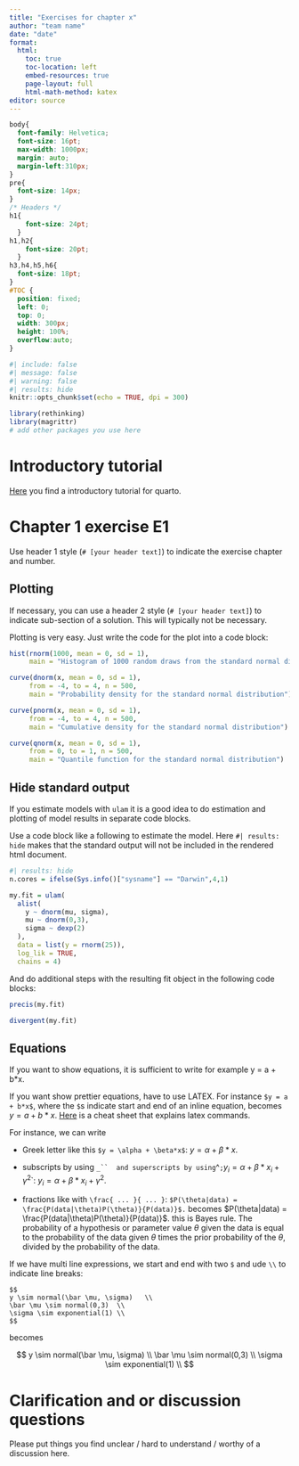 ```yaml
---
title: "Exercises for chapter x"
author: "team name"
date: "date"
format:
  html:
    toc: true
    toc-location: left
    embed-resources: true
    page-layout: full
    html-math-method: katex
editor: source
---
```


```css
body{
  font-family: Helvetica;
  font-size: 16pt;
  max-width: 1000px;
  margin: auto;
  margin-left:310px;
}
pre{
  font-size: 14px;
}
/* Headers */
h1{
    font-size: 24pt;
  }
h1,h2{
    font-size: 20pt;
  }
h3,h4,h5,h6{
  font-size: 18pt;
}
#TOC {
  position: fixed;
  left: 0;
  top: 0;
  width: 300px;
  height: 100%;
  overflow:auto;
}
```

```r
#| include: false
#| message: false
#| warning: false
#| results: hide
knitr::opts_chunk$set(echo = TRUE, dpi = 300)

library(rethinking)
library(magrittr)
# add other packages you use here
```

# Introductory tutorial

[Here](https://quarto.org/docs/get-started/hello/rstudio.html) you find a introductory tutorial for quarto.

# Chapter 1 exercise E1

Use header 1 style (`# [your header text]`) to indicate the exercise chapter and number.



## Plotting

If necessary, you can use a header 2 style (`# [your header text]`) to indicate sub-section of a solution. This will typically not be necessary.

Plotting is very easy. Just write the code for the plot into a code block:

```r
hist(rnorm(1000, mean = 0, sd = 1),
     main = "Histogram of 1000 random draws from the standard normal distribution")
```

```r
curve(dnorm(x, mean = 0, sd = 1),
     from = -4, to = 4, n = 500,
     main = "Probability density for the standard normal distribution")
```

```r
curve(pnorm(x, mean = 0, sd = 1),
     from = -4, to = 4, n = 500,
     main = "Cumulative density for the standard normal distribution")
```

```r
curve(qnorm(x, mean = 0, sd = 1),
     from = 0, to = 1, n = 500,
     main = "Quantile function for the standard normal distribution")
```

## Hide standard output

If you estimate models with `ulam` it is a good idea to do estimation and plotting of model results in separate code blocks.

Use a code block like a following to estimate the model. Here `#| results: hide` makes that the standard output will not be included in the rendered html document.

```r
#| results: hide
n.cores = ifelse(Sys.info()["sysname"] == "Darwin",4,1)

my.fit = ulam(
  alist(
    y ~ dnorm(mu, sigma),
    mu ~ dnorm(0,3),
    sigma ~ dexp(2)
  ),
  data = list(y = rnorm(25)),
  log_lik = TRUE,
  chains = 4)
```

And do additional steps with the resulting fit object in the following code blocks:

```r
precis(my.fit)
```

```r
divergent(my.fit)
```



## Equations  

If you want to show equations, it is sufficient to write for example y = a + b*x.

If you want show prettier equations, have to use LATEX. For instance `$y = a + b*x$`, where the `$`s indicate start and end of an inline equation, becomes $y = a + b*x$. [Here](https://tilburgsciencehub.com/building-blocks/collaborate-and-share-your-work/write-your-paper/amsmath-latex-cheatsheet/) is a cheat sheet that explains latex commands.

For instance, we can write 

- Greek letter like this `$y = \alpha + \beta*x$`: $y = \alpha + \beta*x$.

- subscripts by using `_``  and superscripts by using `^`; `$y_i = \alpha + \beta*x_i + \gamma^2$`: $y_i = \alpha + \beta*x_i + \gamma^2$.

- fractions like with `\frac{ ... }{ ... }`: `$P(\theta|data) = \frac{P(data|\theta)P(\theta)}{P(data)}$.` becomes $P(\theta|data) = \frac{P(data|\theta)P(\theta)}{P(data)}$. this is Bayes rule. The probability of a hypothesis or parameter value $\theta$ given the data is equal to the probability of the data given $\theta$ times the prior probability of the $\theta$, divided by the probability of the data.

If we have multi line expressions, we start and end with two `$` and ude `\\` to indicate line breaks:

```
$$ 
y \sim normal(\bar \mu, \sigma)   \\ 
\bar \mu \sim normal(0,3)  \\ 
\sigma \sim exponential(1) \\
$$
```
becomes

$$ 
y \sim normal(\bar \mu, \sigma)   \\ 
\bar \mu \sim normal(0,3)  \\ 
\sigma \sim exponential(1) \\
$$

# Clarification and or discussion questions

Please put things you find unclear / hard to understand / worthy of a discussion here.
